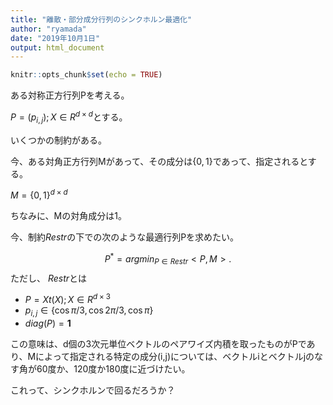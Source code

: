 ```yaml
---
title: "離散・部分成分行列のシンクホルン最適化"
author: "ryamada"
date: "2019年10月1日"
output: html_document
---
```


```r
knitr::opts_chunk$set(echo = TRUE)
```

ある対称正方行列Pを考える。

$P = (p_{i,j}); X \in R^{d\times d}$とする。

いくつかの制約がある。

今、ある対角正方行列Mがあって、その成分は$\{0,1\}$であって、指定されるとする。

$M = \{0,1\}^{d\times d}$

ちなみに、Mの対角成分は1。

今、制約$Restr$の下での次のような最適行列Pを求めたい。

$$
P^* = arg min_{P \in Restr} < P,M > .
$$
ただし、
$Restr$とは

* $P = X t(X); X \in R^{d \times 3}$
* $p_{i,j} \in \{\cos{\pi/3},\cos{2\pi/3},\cos{\pi}\}$
* $diag(P) = \mathbf{1}$

この意味は、d個の3次元単位ベクトルのペアワイズ内積を取ったものがPであり、Mによって指定される特定の成分(i,j)については、ベクトルiとベクトルjのなす角が60度か、120度か180度に近づけたい。

これって、シンクホルンで回るだろうか？